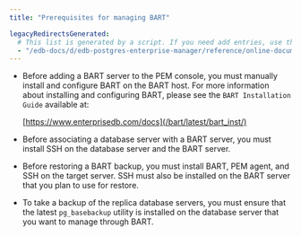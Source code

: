 ```yaml
---
title: "Prerequisites for managing BART"

legacyRedirectsGenerated:
  # This list is generated by a script. If you need add entries, use the `legacyRedirects` key.
  - "/edb-docs/d/edb-postgres-enterprise-manager/reference/online-documentation/8.0/managing_bart_prerequisites.html"
---
```


<div id="managing_bart_prerequisites" class="registered_link"></div>

-   Before adding a BART server to the PEM console, you must manually install and configure BART on the BART host. For more information about installing and configuring BART, please see the `BART Installation Guide` available at:

    [https://www.enterprisedb.com/docs](/bart/latest/bart_inst/)

-   Before associating a database server with a BART server, you must install SSH on the database server and the BART server.

-   Before restoring a BART backup, you must install BART, PEM agent, and SSH on the target server. SSH must also be installed on the BART server that you plan to use for restore.

-   To take a backup of the replica database servers, you must ensure that the latest `pg_basebackup` utility is installed on the database server that you want to manage through BART.
